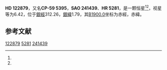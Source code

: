 {{Starbox begin
| name = HD 122879
}}
{{Starbox observe
| epoch = [[J2000.0|J2000.0]]
| constell = {{星座名待查}}<ref name=SIMBAD>{{cite web
 | url=http://simbad.u-strasbg.fr/simbad/sim-id?Ident=HR+5281
 | title =Pulsating variable Star
 | publisher=Centre de Données astronomiques de Strasbourg
 | work=SIMBAD
 | accessdate=2012-07-13}}</ref><ref name=DATA>{{cite web
 | url=http://vizier.u-strasbg.fr/viz-bin/VizieR-5?-out.add=.&-source=5050&-corr=PK=HR&-out.max=9999&HR=5281
 | title=VizieR Detailed Page
 | accessdate=2012-07-13
 | archive-date=2016-03-05
 | archive-url=https://web.archive.org/web/20160305051758/http://vizier.u-strasbg.fr/viz-bin/VizieR-5?-out.add=.&-source=5050&-corr=PK=HR&-out.max=9999&HR=5281
 | dead-url=no
 }}</ref>
| 星官 = 
| ra = {{RA|14|6|25.1}}<ref name=SIMBAD /><ref name=DATA />
| dec = {{DEC|-59|42|56}}<ref name=SIMBAD /><ref name=DATA />
| appmag_v = 6.42<ref name=SIMBAD /><ref name=DATA />
}}
{{Starbox character
| class = B0Ia<ref name=SIMBAD /><ref name=DATA />
| b-v = 0.12<ref name=SIMBAD /><ref name=DATA />
| u-b = -0.8<ref name=SIMBAD /><ref name=DATA />
| r-i = <ref name=SIMBAD /><ref name=DATA />
| variable = 
}}
{{Starbox astrometry
| radial_v = -0.8
| prop_mo_ra = 2
| parallax = 
| p_error = 
}}
{{Starbox catalog
| names =CP-59 5395，[[SAO星表|SAO]] 241439，[[HD星表|HD]] 122879，[[HR星表|HR]] 5281}}
{{Starbox reference |Simbad=HR+5281}}
{{Starbox end}}

'''HD 122879'''，又名'''CP-59 5395'''，'''SAO 241439'''、'''HR 5281'''，是一颗恒星<ref name=SIMBAD /><ref name=DATA />，视星等为6.42，位于[[銀道座標系|銀經]]312.26，[[銀道座標系|銀緯]]1.79，其[[B1900.0|B1900.0]]坐标为赤經{{RA|13|59|22}}，赤緯{{DEC|-59|1.79|14}}。

== 参考文献 ==
{{reflist}}

{{star-stub}}

[[Category:HD和HDE天體|122879]]
[[Category:HR天體|5281]]
[[Category:SAO天體|241439]]